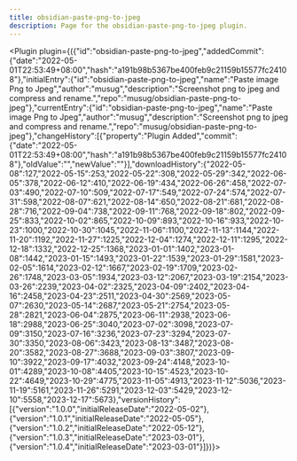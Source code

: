 ---
title: obsidian-paste-png-to-jpeg
description: Page for the obsidian-paste-png-to-jpeg plugin.
---


<Plugin plugin={({"id":"obsidian-paste-png-to-jpeg","addedCommit":{"date":"2022-05-01T22:53:49+08:00","hash":"a191b98b5367be400feb9c21159b15577fc24108"},"initialEntry":{"id":"obsidian-paste-png-to-jpeg","name":"Paste image Png to Jpeg","author":"musug","description":"Screenshot png to jpeg and compress and rename.","repo":"musug/obsidian-paste-png-to-jpeg"},"currentEntry":{"id":"obsidian-paste-png-to-jpeg","name":"Paste image Png to Jpeg","author":"musug","description":"Screenshot png to jpeg and compress and rename.","repo":"musug/obsidian-paste-png-to-jpeg"},"changeHistory":[{"property":"Plugin Added","commit":{"date":"2022-05-01T22:53:49+08:00","hash":"a191b98b5367be400feb9c21159b15577fc24108"},"oldValue":"","newValue":""}],"downloadHistory":{"2022-05-08":127,"2022-05-15":253,"2022-05-22":308,"2022-05-29":342,"2022-06-05":378,"2022-06-12":410,"2022-06-19":434,"2022-06-26":458,"2022-07-03":490,"2022-07-10":509,"2022-07-17":549,"2022-07-24":574,"2022-07-31":598,"2022-08-07":621,"2022-08-14":650,"2022-08-21":681,"2022-08-28":716,"2022-09-04":738,"2022-09-11":768,"2022-09-18":802,"2022-09-25":833,"2022-10-02":865,"2022-10-09":893,"2022-10-16":933,"2022-10-23":1000,"2022-10-30":1045,"2022-11-06":1100,"2022-11-13":1144,"2022-11-20":1192,"2022-11-27":1225,"2022-12-04":1274,"2022-12-11":1295,"2022-12-18":1332,"2022-12-25":1368,"2023-01-01":1402,"2023-01-08":1442,"2023-01-15":1493,"2023-01-22":1539,"2023-01-29":1581,"2023-02-05":1614,"2023-02-12":1667,"2023-02-19":1709,"2023-02-26":1748,"2023-03-05":1934,"2023-03-12":2067,"2023-03-19":2154,"2023-03-26":2239,"2023-04-02":2325,"2023-04-09":2402,"2023-04-16":2458,"2023-04-23":2511,"2023-04-30":2569,"2023-05-07":2630,"2023-05-14":2687,"2023-05-21":2754,"2023-05-28":2821,"2023-06-04":2875,"2023-06-11":2938,"2023-06-18":2988,"2023-06-25":3040,"2023-07-02":3098,"2023-07-09":3150,"2023-07-16":3236,"2023-07-23":3294,"2023-07-30":3350,"2023-08-06":3423,"2023-08-13":3487,"2023-08-20":3582,"2023-08-27":3688,"2023-09-03":3807,"2023-09-10":3922,"2023-09-17":4032,"2023-09-24":4148,"2023-10-01":4289,"2023-10-08":4405,"2023-10-15":4523,"2023-10-22":4649,"2023-10-29":4775,"2023-11-05":4913,"2023-11-12":5036,"2023-11-19":5161,"2023-11-26":5291,"2023-12-03":5429,"2023-12-10":5558,"2023-12-17":5673},"versionHistory":[{"version":"1.0.0","initialReleaseDate":"2022-05-02"},{"version":"1.0.1","initialReleaseDate":"2022-05-05"},{"version":"1.0.2","initialReleaseDate":"2022-05-12"},{"version":"1.0.3","initialReleaseDate":"2023-03-01"},{"version":"1.0.4","initialReleaseDate":"2023-03-01"}]})}></Plugin>